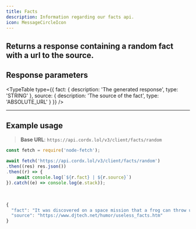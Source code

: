 ```yaml
---
title: Facts
description: Information regarding our facts api.
icon: MessageCircleIcon
---
```



## Returns a response containing a random fact with a url to the source.

## Response parameters

<TypeTable
    type={{
        fact: {
            description: 'The generated response',
            type: 'STRING'
        },
        source: {
            description: 'The source of the fact',
            type: 'ABSOLUTE_URL'
        }
    }}
/>

---

## Example usage

> **Base URL**: `https://api.cordx.lol/v3/client/facts/random`

```js title="Example Request"
const fetch = require('node-fetch');

await fetch('https://api.cordx.lol/v3/client/facts/random')
.then((res) res.json())
.then((r) => {
    await console.log(`${r.fact} | ${r.source}`)
}).catch((e) => console.log(e.stack));
```

<br />

```js title="Example Response"
{
  "fact": "It was discovered on a space mission that a frog can throw up. The frog throws up its stomach first, so the stomach is dangling out of its mouth. Then the frog uses its forearms to dig out all of the stomach's contents and then swallows the stomach back down.",
  "source": "https://www.djtech.net/humor/useless_facts.htm"
}
```
